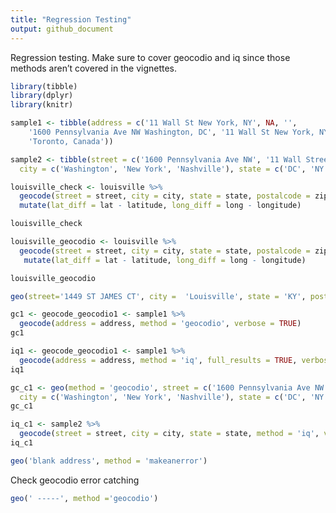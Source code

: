 ```yaml
---
title: "Regression Testing"
output: github_document
---
```


Regression testing. Make sure to cover geocodio and iq since those methods aren't covered in the vignettes.

```r
library(tibble)
library(dplyr)
library(knitr)

sample1 <- tibble(address = c('11 Wall St New York, NY', NA, '',
    '1600 Pennsylvania Ave NW Washington, DC', '11 Wall St New York, NY', 
    'Toronto, Canada'))

sample2 <- tibble(street = c('1600 Pennsylvania Ave NW', '11 Wall Street', ''), 
  city = c('Washington', 'New York', 'Nashville'), state = c('DC', 'NY', 'TN'))
```

```r
louisville_check <- louisville %>% 
  geocode(street = street, city = city, state = state, postalcode = zip, verbose = TRUE, full_results = TRUE) %>%
  mutate(lat_diff = lat - latitude, long_diff = long - longitude)

louisville_check
```

```r
louisville_geocodio <- louisville %>% 
  geocode(street = street, city = city, state = state, postalcode = zip, verbose = TRUE, method = 'geocodio', full_results = TRUE) %>%
   mutate(lat_diff = lat - latitude, long_diff = long - longitude)

louisville_geocodio
```



```r
geo(street='1449 ST JAMES CT', city =  'Louisville', state = 'KY', postalcode =  '40208', full_results = TRUE, verbose = T)	
```



```r
gc1 <- geocode_geocodio1 <- sample1 %>% 
  geocode(address = address, method = 'geocodio', verbose = TRUE)
gc1
```

```r
iq1 <- geocode_geocodio1 <- sample1 %>% 
  geocode(address = address, method = 'iq', full_results = TRUE, verbose = TRUE)
iq1
```



```r
gc_c1 <- geo(method = 'geocodio', street = c('1600 Pennsylvania Ave NW', '11 Wall Street', ''), 
  city = c('Washington', 'New York', 'Nashville'), state = c('DC', 'NY', 'TN'), verbose = TRUE, full_results = TRUE)
gc_c1
```

```r
iq_c1 <- sample2 %>% 
  geocode(street = street, city = city, state = state, method = 'iq', verbose = TRUE, full_results = TRUE)
iq_c1
```


```r
geo('blank address', method = 'makeanerror')
```


Check geocodio error catching

```r
geo(' -----', method ='geocodio')
```
